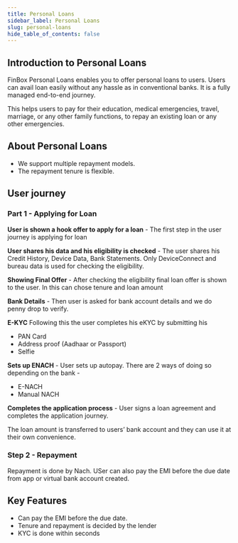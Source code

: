 ```yaml
---
title: Personal Loans
sidebar_label: Personal Loans
slug: personal-loans
hide_table_of_contents: false
---
```



## Introduction to Personal Loans

FinBox Personal Loans enables you to offer personal loans to users. Users can avail loan easily without any hassle as in conventional banks. It is a fully managed end-to-end journey.

This helps users to pay for their education, medical emergencies, travel, marriage, or any other family functions, to repay an existing loan or any other emergencies.

## About Personal Loans

* We support multiple repayment models.
* The repayment tenure is flexible.

## User journey

### Part 1 - Applying for Loan

**User is shown a hook offer to apply for a loan** - The first step in the user journey is applying for loan

**User shares his data and his eligibility is checked** - The user shares his Credit History, Device Data, Bank Statements. Only DeviceConnect and bureau data is used for checking the eligibility.

**Showing Final Offer** - After checking the eligibility final loan offer is shown to the user. In this can chose tenure and loan amount

**Bank Details** - Then user is asked for bank account details and we do penny drop to verify.


**E-KYC**
Following this the user completes his eKYC by submitting his 
* PAN Card
* Address proof  (Aadhaar or Passport)
* Selfie 

**Sets up ENACH** - User sets up autopay. There are 2 ways of doing so depending on the bank - 
* E-NACH
* Manual NACH

**Completes the application process** - User signs a loan agreement and completes the application journey.

The loan amount is transferred to users’ bank account and they can use it at their own convenience.

### Step 2 - Repayment

Repayment is done by Nach. USer can also pay the EMI  before the due date from app or virtual bank account created.

## Key Features

* Can pay the EMI before the due date.
* Tenure and repayment is decided by the lender
* KYC is done within seconds





